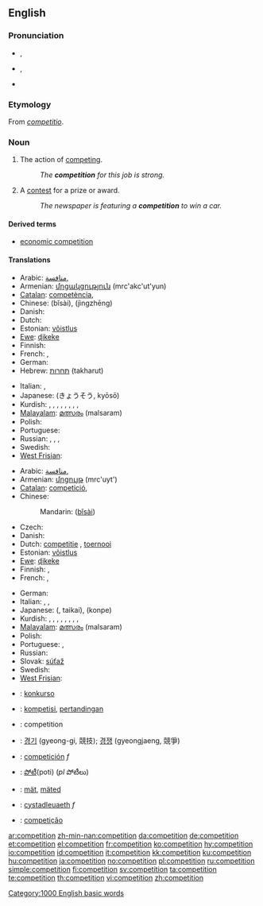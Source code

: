 {{also|compétition}}
==English==
{{wikipedia}}

===Pronunciation===
* {{a|RP}} {{IPA|/ˌkɒmpəˈtɪʃən/}}, {{SAMPA|/%kQmp@"tIS@n/}}
* {{a|GenAm}} {{IPA|/ˌkɑːmpəˈtɪʃən/}}, {{SAMPA|/%kA:mp@"tIS@n/}}
* {{audio|en-us-competition.ogg|Audio (US)}}

===Etymology===
From {{LL.}} ''[[competitio]]''.

===Noun===
{{en-noun|s|-}}

# {{uncountable}} The action of [[competing]].
#: ''The '''competition''' for this job is strong.''
# {{countable}} A [[contest]] for a prize or award.
#: ''The newspaper is featuring a '''competition''' to win a car.''

====Derived terms====
* [[economic competition]]

====Translations====
{{trans-top|action of competing}}
* Arabic: [[منافسة]], {{f}}
* Armenian: [[մրցակցություն]] (mrc'akc'ut'yun)
* [[Catalan]]: [[competència]], {{f}}
* Chinese: {{zh-ts|比賽|比赛}} (bǐsài), {{zh-ts|競爭|竞争}} (jìngzhēng)
* Danish: {{t+|da|konkurrence|c}}
* Dutch: {{t+|nl|concurrentie|f}}
* Estonian: [[võistlus]]
* [[Ewe]]: [[ɖikeke]]
* Finnish: {{t+|fi|kilpailu}}
* French: {{t+|fr|compétition|f}}, {{t+|fr|concurrence|f}}
* German: {{t+|de|Konkurrenz|f}}
* Hebrew: [[תחרות]] (takharut) {{f}}
{{trans-mid}}
* Italian: {{t+|it|competizione|f}}, {{t+|it|concorrenza|f}}
* Japanese: {{Jpan|[[競争]]}} (きょうそう, kyōsō)
* Kurdish: {{t+|ku|pêşbazî}}, {{t+|ku|pêşbirk}}, {{t+|ku|berêkane}}, {{t+|ku|misabiqe}}, {{t+|ku|hevrikî}}, {{t+|ku|hawirkan}}, {{t+|ku|riberiz}}, {{t+|ku|sîbaq}}, {{t+|ku|reqabet}}
* [[Malayalam]]: [[മത്സരം]] (malsaram)
* Polish: {{t-|pl|rywalizacja|f}}
* Portuguese: {{t+|pt|competição|f}}
* Russian: {{t+|ru|соревнование|n|tr=sorevnovánije|sc=Cyrl}},  {{t|ru|состязание|n|tr=sostjazánije|sc=Cyrl}},  {{t|ru|конкуренция|f|tr=konkuréntsija|sc=Cyrl}}, {{t|ru|конкурс|m|tr=kónkurs|sc=Cyrl}}
* Swedish: {{t+|sv|konkurrens|c}}
* [[West Frisian]]: {{t+|fy|kompetysje|c|xs=West Frisian}}
{{trans-bottom}}

{{trans-top|contest for a prize or award}}
* Arabic: [[منافسة]], {{f}}
* Armenian: [[մրցույթ]] (mrc'uyt')
* [[Catalan]]: [[competició]], {{f}}
* Chinese:
*: Mandarin: {{zh-ts|比賽|比赛}} ([[bǐ]][[sài]])
* Czech: {{t-|cs|soutěž|f}}
* Danish: {{t+|da|konkurrence|c}}
* Dutch: [[competitie]] {{f}}, [[toernooi]] {{n}}
* Estonian: [[võistlus]]
* [[Ewe]]: [[ɖikeke]]
* Finnish: {{t+|fi|kilpailu}}, {{t+|fi|kisa}}
* French: {{t+|fr|concours|m}}, {{t+|fr|compétition|f}}
{{trans-mid}}
* German: {{t+|de|Wettbewerb|m}}
* Italian: {{t-|it|concorso|m}}, {{t+|it|competizione|f}}, {{t+|it|gara|f}}
* Japanese: {{Jpan|[[大会]]}} ({{Jpan|[[たいかい]]}}, taikai), {{Jpan|[[コンペ]]}} (konpe)
* Kurdish: {{t+|ku|pêşbazî}}, {{t+|ku|pêşbirk}}, {{t+|ku|berêkane}}, {{t+|ku|misabiqe}}, {{t+|ku|hevrikî}}, {{t+|ku|hawirkan}}, {{t+|ku|riberiz}}, {{t+|ku|sîbaq}}, {{t+|ku|reqabet}}
* [[Malayalam]]: [[മത്സരം]] (malsaram)
* Polish: {{t+|pl|konkurs|m}}
* Portuguese: {{t+|pt|concurso|m}}, {{t+|pt|competição|f}}
* Russian: {{t|ru|конкурс|m|tr=kónkurs|sc=Cyrl}}
* Slovak: [[súťaž]] {{f}}
* Swedish: {{t+|sv|tävling|c}}
* [[West Frisian]]: {{t+|fy|kompetysje|c|xs=West Frisian}}
{{trans-bottom}}

<!--Remove this section once all of the translations below have been moved into the tables above.-->
{{checktrans-top}}
* {{ttbc|Esperanto}}: [[konkurso]]
* {{ttbc|Indonesian}}: [[kompetisi]], [[tanding|pertandingan]]
* {{ttbc|Interlingua}}: competition
* {{ttbc|Korean}}: [[경기]] (gyeong-gi, 競技); [[경쟁]] (gyeongjaeng, 競爭)
* {{ttbc|Spanish}}: [[competición]] ''f''
* {{ttbc|Telugu}}: [[పోటీ]](poti) (''pl'' పోటీలు)
* {{ttbc|Volapük}}: [[mät]], [[mäted]]
* {{ttbc|Welsh}}: [[cystadleuaeth]] ''f''
* {{ttbc|Portuguese}}: [[competição]]
{{trans-bottom}}

[[Category:1000 English basic words]]

[[ar:competition]]
[[zh-min-nan:competition]]
[[da:competition]]
[[de:competition]]
[[et:competition]]
[[el:competition]]
[[fr:competition]]
[[ko:competition]]
[[hy:competition]]
[[io:competition]]
[[id:competition]]
[[it:competition]]
[[kk:competition]]
[[ku:competition]]
[[hu:competition]]
[[ja:competition]]
[[no:competition]]
[[pl:competition]]
[[ru:competition]]
[[simple:competition]]
[[fi:competition]]
[[sv:competition]]
[[ta:competition]]
[[te:competition]]
[[th:competition]]
[[vi:competition]]
[[zh:competition]]
